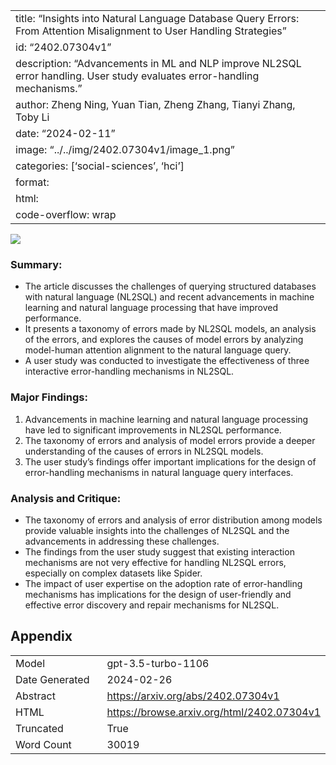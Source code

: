 
---
title: "Insights into Natural Language Database Query Errors: From Attention Misalignment to User Handling Strategies"
id: "2402.07304v1"
description: "Advancements in ML and NLP improve NL2SQL error handling. User study evaluates error-handling mechanisms."
author: Zheng Ning, Yuan Tian, Zheng Zhang, Tianyi Zhang, Toby Li
date: "2024-02-11"
image: "../../img/2402.07304v1/image_1.png"
categories: ['social-sciences', 'hci']
format:
  html:
    code-overflow: wrap
---

![](../../img/2402.07304v1/image_1.png)

### Summary:
- The article discusses the challenges of querying structured databases with natural language (NL2SQL) and recent advancements in machine learning and natural language processing that have improved performance.
- It presents a taxonomy of errors made by NL2SQL models, an analysis of the errors, and explores the causes of model errors by analyzing model-human attention alignment to the natural language query.
- A user study was conducted to investigate the effectiveness of three interactive error-handling mechanisms in NL2SQL.

### Major Findings:
1. Advancements in machine learning and natural language processing have led to significant improvements in NL2SQL performance.
2. The taxonomy of errors and analysis of model errors provide a deeper understanding of the causes of errors in NL2SQL models.
3. The user study's findings offer important implications for the design of error-handling mechanisms in natural language query interfaces.

### Analysis and Critique:
- The taxonomy of errors and analysis of error distribution among models provide valuable insights into the challenges of NL2SQL and the advancements in addressing these challenges.
- The findings from the user study suggest that existing interaction mechanisms are not very effective for handling NL2SQL errors, especially on complex datasets like Spider.
- The impact of user expertise on the adoption rate of error-handling mechanisms has implications for the design of user-friendly and effective error discovery and repair mechanisms for NL2SQL.

## Appendix

|          |          |
|----------|----------|
| Model     | gpt-3.5-turbo-1106       |
| Date Generated     | 2024-02-26       |
| Abstract | [https://arxiv.org/abs/2402.07304v1](https://arxiv.org/abs/2402.07304v1)        |
| HTML     | [https://browse.arxiv.org/html/2402.07304v1](https://browse.arxiv.org/html/2402.07304v1)       |
| Truncated       | True       |
| Word Count       | 30019       |